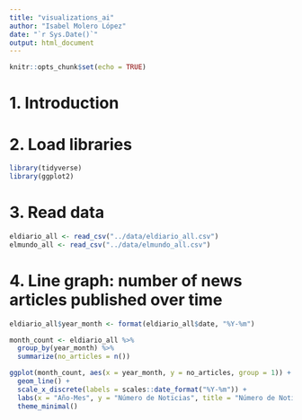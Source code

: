```yaml
---
title: "visualizations_ai"
author: "Isabel Molero López"
date: "`r Sys.Date()`"
output: html_document
---
```


```r
knitr::opts_chunk$set(echo = TRUE)
```
# 1. Introduction

# 2. Load libraries
```r
library(tidyverse)
library(ggplot2)
```
# 3. Read data
```r
eldiario_all <- read_csv("../data/eldiario_all.csv")
elmundo_all <- read_csv("../data/elmundo_all.csv")
```
# 4. Line graph: number of news articles published over time

```r
eldiario_all$year_month <- format(eldiario_all$date, "%Y-%m")

month_count <- eldiario_all %>%
  group_by(year_month) %>%
  summarize(no_articles = n())

ggplot(month_count, aes(x = year_month, y = no_articles, group = 1)) +
  geom_line() +
  scale_x_discrete(labels = scales::date_format("%Y-%m")) +
  labs(x = "Año-Mes", y = "Número de Noticias", title = "Número de Noticias Publicadas por Año-Mes") +
  theme_minimal()
```


